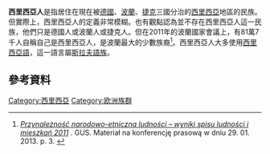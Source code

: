 '''西里西亞人'''是指居住在現在被[[德國|德國]]、[[波蘭|波蘭]]、[[捷克|捷克]]三國分治的[[西里西亞|西里西亞]]地區的民族。但實際上，西里西亞人的定義非常模糊。也有觀點認為並不存在西里西亞人這一民族，他們只是德國人或波蘭人或捷克人。但在2011年的波蘭國家會議上，有81萬7千人自稱自己是西里西亞人，是波蘭最大的少數族裔<ref name="stat">''[http://www.stat.gov.pl/cps/rde/xbcr/gus/Przynaleznosc_narodowo-etniczna_w_2011_NSP.pdf Przynależność narodowo-etniczna ludności – wyniki spisu ludności i mieszkań 2011] {{Wayback|url=http://www.stat.gov.pl/cps/rde/xbcr/gus/Przynaleznosc_narodowo-etniczna_w_2011_NSP.pdf |date=20200515165423 }}''. GUS. Materiał na konferencję prasową w dniu 29. 01. 2013. p. 3. {{Retrieved|access-date=2013-03-06}}</ref>。西里西亞人大多使用[[西里西亞語|西里西亞語]]，這一語言屬[[斯拉夫語族|斯拉夫語族]]。

== 參考資料 ==
{{Reflist}}
[[Category:西里西亞|Category:西里西亞]]
[[Category:欧洲族群|Category:欧洲族群]]